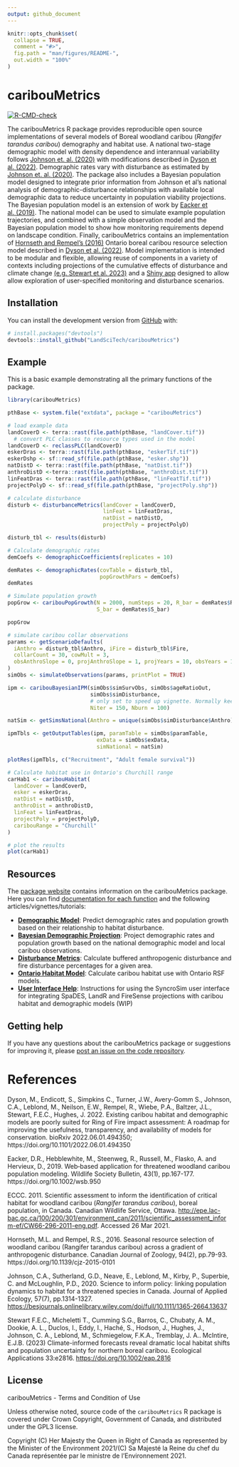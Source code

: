 ```yaml
---
output: github_document
---
```


<!-- README.md is generated from README.Rmd. Please edit that file -->

```r
knitr::opts_chunk$set(
  collapse = TRUE,
  comment = "#>",
  fig.path = "man/figures/README-",
  out.width = "100%"
)
```

# caribouMetrics

<!-- badges: start -->
[![R-CMD-check](https://github.com/LandSciTech/caribouMetrics/actions/workflows/R-CMD-check.yaml/badge.svg)](https://github.com/LandSciTech/caribouMetrics/actions/workflows/R-CMD-check.yaml)
<!-- badges: end -->

The caribouMetrics R package provides reproducible open source implementations of several models of Boreal woodland caribou (_Rangifer tarandus caribou_) demography and habitat use. A national two-stage demographic model with density dependence and interannual variability follows [Johnson et. al. (2020)](doi:10.1111/1365-2664.13637) with modifications described in [Dyson et al. (2022)](https://doi.org/10.1101/2022.06.01.494350). Demographic rates vary with disturbance as estimated by [Johnson et. al. (2020)](doi:10.1111/1365-2664.13637). The package also includes a Bayesian population model  designed to integrate prior information from Johnson et al's national analysis of demographic-disturbance relationships with available local demographic data to reduce uncertainty in population viability projections. The Bayesian population model is an extension of work by  [Eacker et al. (2019)](https://doi.org/10.1002/wsb.950). The national model can be used to simulate example population trajectories, and combined with a simple observation model and the Bayesian population model to show how monitoring requirements depend on landscape condition. Finally, caribouMetrics contains an implementation of [Hornseth and Rempel's (2016)](https://doi.org/10.1139/cjz-2015-0101) Ontario boreal caribou resource selection model described in [Dyson et al. (2022)](https://doi.org/10.1101/2022.06.01.494350). Model implementation is intended to be modular and flexible, allowing reuse of components in a variety of contexts including projections of the cumulative effects of disturbance and climate change [(e.g. Stewart et al. 2023)](https://doi.org/10.1002/eap.2816) and a [Shiny app](https://landscitech.github.io/BayesianCaribouDemographicProjection/) designed to allow allow exploration of user-specified monitoring and disturbance scenarios.

## Installation

You can install the development version from [GitHub](https://github.com/) with:

``` r
# install.packages("devtools")
devtools::install_github("LandSciTech/caribouMetrics")
```
## Example

This is a basic example demonstrating all the primary functions of the package.

```r
library(caribouMetrics)

pthBase <- system.file("extdata", package = "caribouMetrics")

# load example data
landCoverD <- terra::rast(file.path(pthBase, "landCover.tif")) 
  # convert PLC classes to resource types used in the model 
landCoverD <- reclassPLC(landCoverD)
eskerDras <- terra::rast(file.path(pthBase, "eskerTif.tif"))
eskerDshp <- sf::read_sf(file.path(pthBase, "esker.shp"))
natDistD <- terra::rast(file.path(pthBase, "natDist.tif"))
anthroDistD <-terra::rast(file.path(pthBase, "anthroDist.tif"))
linFeatDras <- terra::rast(file.path(pthBase, "linFeatTif.tif"))
projectPolyD <- sf::read_sf(file.path(pthBase, "projectPoly.shp"))

# calculate disturbance 
disturb <- disturbanceMetrics(landCover = landCoverD,
                              linFeat = linFeatDras,  
                              natDist = natDistD,
                              projectPoly = projectPolyD)

disturb_tbl <- results(disturb)

# Calculate demographic rates
demCoefs <- demographicCoefficients(replicates = 10)

demRates <- demographicRates(covTable = disturb_tbl,
                             popGrowthPars = demCoefs)
demRates

# Simulate population growth
popGrow <- caribouPopGrowth(N = 2000, numSteps = 20, R_bar = demRates$R_bar, 
                            S_bar = demRates$S_bar)

popGrow

# simulate caribou collar observations
params <- getScenarioDefaults(
  iAnthro = disturb_tbl$Anthro, iFire = disturb_tbl$Fire,
  collarCount = 30, cowMult = 3, 
  obsAnthroSlope = 0, projAnthroSlope = 1, projYears = 10, obsYears = 10
)
simObs <- simulateObservations(params, printPlot = TRUE)

ipm <- caribouBayesianIPM(simObs$simSurvObs, simObs$ageRatioOut, 
                          simObs$simDisturbance,
                          # only set to speed up vignette. Normally keep defaults.
                          Niter = 150, Nburn = 100)

natSim <- getSimsNational(Anthro = unique(simObs$simDisturbance$Anthro))

ipmTbls <- getOutputTables(ipm, paramTable = simObs$paramTable, 
                            exData = simObs$exData, 
                            simNational = natSim)

plotRes(ipmTbls, c("Recruitment", "Adult female survival"))

# Calculate habitat use in Ontario's Churchill range
carHab1 <- caribouHabitat(
  landCover = landCoverD,
  esker = eskerDras, 
  natDist = natDistD, 
  anthroDist = anthroDistD, 
  linFeat = linFeatDras, 
  projectPoly = projectPolyD,
  caribouRange = "Churchill"
)

# plot the results
plot(carHab1)
```

## Resources

The [package website](https://landscitech.github.io/caribouMetrics) contains information on the caribouMetrics package. Here you can find [documentation for each function](https://landscitech.github.io/caribouMetrics/reference/index.html) and the following articles/vignettes/tutorials:

* [**Demographic Model**](https://landscitech.github.io/caribouMetrics/articles/caribouDemography.html): 
Predict demographic rates and population growth based on their relationship to habitat disturbance. 
* [**Bayesian Demographic Projection**](https://landscitech.github.io/caribouMetrics/articles/BayesianDemographicProjection.html): Project demographic rates and population growth based on the national demographic model and local caribou observations.
* [**Disturbance Metrics**](https://landscitech.github.io/caribouMetrics/articles/Using_disturbanceMetrics.html): Calculate buffered anthropogenic disturbance and fire disturbance percentages for a given area.
* [**Ontario Habitat Model**](https://landscitech.github.io/caribouMetrics/articles/Using_caribouHabitat.html): Calculate caribou habitat use with Ontario RSF models.
* [**User Interface Help**](https://landscitech.github.io/caribouMetrics/articles/UI_help.html): Instructions for using the SyncroSim user interface for integrating SpaDES, LandR and FireSense projections with caribou habitat and demographic models (WIP)

## Getting help

If you have any questions about the caribouMetrics package or suggestions for improving it, please [post an issue on the code repository](https://github.com/LandSciTech/caribouMetrics/issues/new).

# References

Dyson, M., Endicott, S., Simpkins C., Turner, J.W., Avery-Gomm S., Johnson, C.A., Leblond, M., Neilson, E.W., Rempel, R., Wiebe, P.A., Baltzer, J.L., Stewart, F.E.C., Hughes, J. 2022. Existing caribou habitat and demographic models are poorly suited for Ring of Fire impact assessment: A roadmap for improving the usefulness, transparency, and availability of models for conservation. bioRxiv 2022.06.01.494350; https://doi.org/10.1101/2022.06.01.494350

Eacker, D.R., Hebblewhite, M., Steenweg, R., Russell, M., Flasko, A. and Hervieux, D., 2019. Web‐based application for threatened woodland caribou population modeling. Wildlife Society Bulletin, 43(1), pp.167-177. https://doi.org/10.1002/wsb.950

ECCC. 2011. Scientific assessment to inform the identification of critical
habitat for woodland caribou (*Rangifer tarandus caribou*), boreal population, in
Canada. Canadian Wildlife Service, Ottawa.
<http://epe.lac-bac.gc.ca/100/200/301/environment_can/2011/scientific_assessment_inform-ef/CW66-296-2011-eng.pdf>.
Accessed 26 Mar 2021.

Hornseth, M.L. and Rempel, R.S., 2016. Seasonal resource selection of
woodland caribou (Rangifer tarandus caribou) across a gradient of
anthropogenic disturbance. Canadian Journal of Zoology, 94(2), pp.79-93.
https://doi.org/10.1139/cjz-2015-0101

Johnson, C.A., Sutherland, G.D., Neave, E., Leblond, M., Kirby, P., Superbie, C.
and McLoughlin, P.D., 2020. Science to inform policy: linking population
dynamics to habitat for a threatened species in Canada. Journal of Applied
Ecology, 57(7), pp.1314-1327.
<https://besjournals.onlinelibrary.wiley.com/doi/full/10.1111/1365-2664.13637>

Stewart F.E.C., Micheletti T., Cumming S.G., Barros, C., Chubaty, A. M., Dookie, A. L., Duclos, I., Eddy, I., Haché, S., Hodson, J., Hughes, J., Johnson, C. A., Leblond, M., Schmiegelow, F.K.A., Tremblay, J. A.. McIntire, E.J.B. (2023) Climate-informed forecasts reveal dramatic local habitat shifts and population uncertainty for northern boreal caribou. Ecological Applications 33:e2816. <https://doi.org/10.1002/eap.2816>

## License
caribouMetrics - Terms and Condition of Use

Unless otherwise noted, source code of the `caribouMetrics` R package is covered under
Crown Copyright, Government of Canada, and distributed under the GPL3 license.

Copyright (C) Her Majesty the Queen in Right of Canada as represented by the Minister of the Environment 2021/(C) Sa Majesté la Reine du chef du Canada représentée par le ministre de l'Environnement 2021.

